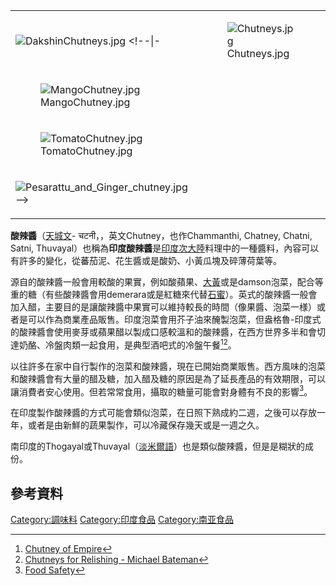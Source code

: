 {{Infobox prepared food
| name             = 酸辣醬<br/>Chutney
| image            = Chutneykarnataka.jpg
| alternate_name   = Chatney, Chatni, Satni、印度酸辣醬
| country          = [[印度次大陸|印度次大陸]]
| region           = [[巴基斯坦|巴基斯坦]]、[[孟加拉国|孟加拉国]]、[[尼泊尔|尼泊尔]]、[[斯里蘭卡|斯里蘭卡]]、[[印度|印度]]
| main_ingredient  = 包括有鹽、辛香料或是香草，以及像辣椒、西洋李、李子、蕃茄、蘋果、梨、洋蔥、大蒜、無花果等蔬菜或水果，以下最前面的碗是以酸奶為基礎的德里酸辣醬
}}
{| style="float:right; clear:right; background-color:white; border:none;"
|-
|[[File:DakshinChutneys.jpg|thumb]]
<!--|-
|[[File:Chutneys.jpg|thumb]]
|-
|[[File:MangoChutney.jpg|thumb]]
|-
|[[File:TomatoChutney.jpg|thumb]]
|-
|[[File:Pesarattu_and_Ginger_chutney.jpg|thumb]]-->
|}

'''酸辣醬'''（[[天城文|天城文]]- चटनी，{{lang-sd|چٽڻي}}，英文Chutney，也作Chammanthi, Chatney, Chatni, Satni, Thuvayal）也稱為'''印度酸辣醬'''是[[印度次大陸|印度次大陸]]料理中的一種醬料，內容可以有許多的變化，從蕃茄泥、花生醬或是酸奶、小黃瓜塊及碎薄荷葉等。

源自{{le|盎格魯-印度菜|Anglo-Indian cuisine}}的酸辣醬一般會用較酸的果實，例如酸蘋果、[[大黃|大黃]]或是damson泡菜，配合等重的糖（有些酸辣醬會用demerara或是紅糖來代替[[石蜜|石蜜]]）。英式的酸辣醬一般會加入醋，主要目的是讓酸辣醬中果實可以維持較長的時間（像果醬、泡菜一様）或者是可以作為商業產品販售。印度泡菜會用芥子油來醃製泡菜，但盎格魯-印度式的酸辣醬會使用麥芽或蘋果醋以製成口感較溫和的酸辣醬，在西方世界多半和會切達奶酪、冷盤肉類一起食用，是典型酒吧式的冷盤午餐<ref>[http://hardylane.blogspot.se/2012/06/chutney-of-empire.html Chutney of Empire]</ref><ref>[http://www.independent.co.uk/arts-entertainment/chutneys-for-relishing-1310363.html Chutneys for Relishing - Michael Bateman]</ref>。

以往許多在家中自行製作的泡菜和酸辣醬，現在已開始商業販售。西方風味的泡菜和酸辣醬會有大量的醋及糖，加入醋及糖的原因是為了延長產品的有效期限，可以讓消費者安心使用。但若常常食用，攝取的糖量可能會對身體有不良的影響<ref>[http://www.fao.org/docrep/w6864e/w6864e08.htm Food Safety]</ref>。

在印度製作酸辣醬的方式可能會類似泡菜，在日照下熟成約二週，之後可以存放一年，或者是由新鮮的蔬果製作，可以冷藏保存幾天或是一週之久。

南印度的Thogayal或Thuvayal（[[淡米爾語|淡米爾語]]）也是類似酸辣醬，但是是糊狀的成份。

==參考資料==
{{reflist}}
<!--{{Indian Dishes}}-->
{{调味品}}
<!--{{English cuisine}}-->
<!--{{South African cuisine}}-->
<!--[[Category:Ancient_dishes|Category:Ancient dishes]]-->
[[Category:調味料|Category:調味料]]
[[Category:印度食品|Category:印度食品]]
[[Category:南亚食品|Category:南亚食品]]